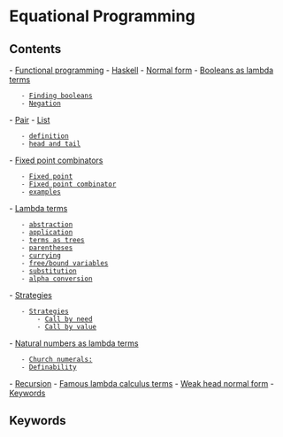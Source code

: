 = Equational Programming =
== Contents ==
- [[/functional-programming#Functional programming|Functional programming]]
- [[/haskell#Haskell|Haskell]]
- [[/normal-form#Normal form|Normal form]]
- [[/booleans-as-lambda-terms#Booleans as lambda terms|Booleans as lambda terms]]
    - [[/booleans-as-lambda-terms#Booleans as lambda terms#Finding booleans|Finding booleans]]
    - [[/booleans-as-lambda-terms#Booleans as lambda terms#Negation|Negation]]
- [[/pair#Pair|Pair]]
- [[/list#List|List]]
    - [[/list#List#definition|definition]]
    - [[/list#List#head and tail|head and tail]]
- [[/fixed-point-combinators#Fixed point combinators|Fixed point combinators]]
    - [[/fixed-point-combinators#Fixed point combinators#Fixed point|Fixed point]]
    - [[/fixed-point-combinators#Fixed point combinators#Fixed point combinator|Fixed point combinator]]
    - [[/fixed-point-combinators#Fixed point combinators#examples|examples]]
- [[/lambda-terms#Lambda terms|Lambda terms]]
    - [[/lambda-terms#Lambda terms#abstraction|abstraction]]
    - [[/lambda-terms#Lambda terms#application|application]]
    - [[/lambda-terms#Lambda terms#terms as trees|terms as trees]]
    - [[/lambda-terms#Lambda terms#parentheses|parentheses]]
    - [[/lambda-terms#Lambda terms#currying|currying]]
    - [[/lambda-terms#Lambda terms#free/bound variables|free/bound variables]]
    - [[/lambda-terms#Lambda terms#substitution|substitution]]
    - [[/lambda-terms#Lambda terms#alpha conversion|alpha conversion]]
- [[/strategies#Strategies|Strategies]]
    - [[/strategies#Strategies#Strategies|Strategies]]
        - [[/strategies#Strategies#Strategies#Call by need|Call by need]]
        - [[/strategies#Strategies#Strategies#Call by value|Call by value]]
- [[/natural-numbers-as-lambda-terms#Natural numbers as lambda terms|Natural numbers as lambda terms]]
    - [[/natural-numbers-as-lambda-terms#Natural numbers as lambda terms#Church numerals:|Church numerals:]]
    - [[/natural-numbers-as-lambda-terms#Natural numbers as lambda terms#Definability|Definability]]
- [[/recursion#Recursion|Recursion]]
- [[/famous-lambda-calculus-terms#Famous lambda calculus terms|Famous lambda calculus terms]]
- [[/weak-head-normal-form#Weak head normal form|Weak head normal form]]
- [[#Equational Programming#Keywords|Keywords]]

== Keywords ==
